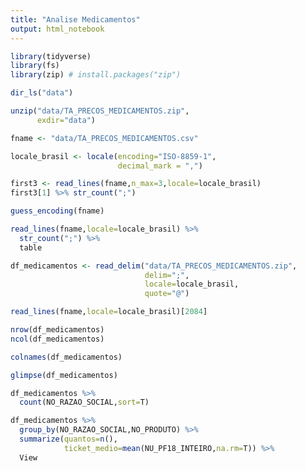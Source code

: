 ```yaml
---
title: "Analise Medicamentos"
output: html_notebook
---
```


```r
library(tidyverse)
library(fs)
library(zip) # install.packages("zip")
```

```r
dir_ls("data")
```

```r
unzip("data/TA_PRECOS_MEDICAMENTOS.zip",
      exdir="data")
```

```r
fname <- "data/TA_PRECOS_MEDICAMENTOS.csv"

locale_brasil <- locale(encoding="ISO-8859-1",
                        decimal_mark = ",")

first3 <- read_lines(fname,n_max=3,locale=locale_brasil)
first3[1] %>% str_count(";")
```

```r
guess_encoding(fname)
```

```r
read_lines(fname,locale=locale_brasil) %>%
  str_count(";") %>%
  table
```

```r
df_medicamentos <- read_delim("data/TA_PRECOS_MEDICAMENTOS.zip",
                              delim=";",
                              locale=locale_brasil,
                              quote="@")
```

```r
read_lines(fname,locale=locale_brasil)[2084]
```

```r
nrow(df_medicamentos)
ncol(df_medicamentos)
```

```r
colnames(df_medicamentos)
```


```r
glimpse(df_medicamentos)
```

```r
df_medicamentos %>%
  count(NO_RAZAO_SOCIAL,sort=T)
```

```r
df_medicamentos %>%
  group_by(NO_RAZAO_SOCIAL,NO_PRODUTO) %>%
  summarize(quantos=n(),
            ticket_medio=mean(NU_PF18_INTEIRO,na.rm=T)) %>%
  View
```











